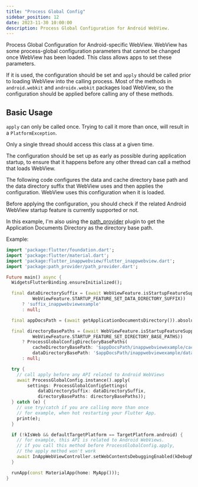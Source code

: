 ```yaml
---
title: "Process Global Config"
sidebar_position: 12
date: 2023-11-30 10:00:00
description: Process Global Configuration for Android WebView.
---
```



<head>
  <title>WebView Process Global Config | {config.title}</title>
</head>

<SupportedPlatforms
    platforms={[Platform.Android]}></SupportedPlatforms>

Process Global Configuration for Android-specific WebView.
WebView has some process-global configuration parameters that cannot be changed once WebView has been loaded.
This class allows apps to set these parameters.

If it is used, the configuration should be set and `apply` should be called prior to loading WebView
into the calling process.
Most of the methods in `android.webkit` and `androidx.webkit` packages load WebView,
so the configuration should be applied before calling any of these methods.

## Basic Usage

`apply` can only be called once.
Trying to call it more than once, will result in a `PlatformException`.

Only a single thread should access this class at a given time.

The configuration should be set up as early as possible during application startup,
to ensure that it happens before any other thread can call a method that loads WebView.

The following code configures the data and cache directory base path and the data directory suffix
that WebView uses and then applies the configuration.
WebView uses this configuration when it is loaded.

Before applying the configuration, you should check if the related Android WebView startup feature is
currently supported or not.

In this example, I'm also using the [path_provider](https://pub.dev/packages/path_provider)
plugin to get the Application Documents Directory as the directory base path.

Example:
```dart
import 'package:flutter/foundation.dart';
import 'package:flutter/material.dart';
import 'package:flutter_inappwebview/flutter_inappwebview.dart';
import 'package:path_provider/path_provider.dart';

Future main() async {
  WidgetsFlutterBinding.ensureInitialized();

  final dataDirectorySuffix = (await WebViewFeature.isStartupFeatureSupported(
          WebViewFeature.STARTUP_FEATURE_SET_DATA_DIRECTORY_SUFFIX))
      ? 'suffix_inappwebviewexample'
      : null;

  final appDocsPath = (await getApplicationDocumentsDirectory()).absolute.path;

  final directoryBasePaths = (await WebViewFeature.isStartupFeatureSupported(
          WebViewFeature.STARTUP_FEATURE_SET_DIRECTORY_BASE_PATHS))
      ? ProcessGlobalConfigDirectoryBasePaths(
          cacheDirectoryBasePath: '$appDocsPath/inappwebviewexample/cache',
          dataDirectoryBasePath: '$appDocsPath/inappwebviewexample/data')
      : null;

  try {
    // call apply before any API related to Android WebViews
    await ProcessGlobalConfig.instance().apply(
        settings: ProcessGlobalConfigSettings(
            dataDirectorySuffix: dataDirectorySuffix,
            directoryBasePaths: directoryBasePaths));
  } catch (e) {
    // use try/catch if you are calling more than once
    // for example, when hot restarting your Flutter App.
    print(e);
  }

  if (!kIsWeb && defaultTargetPlatform == TargetPlatform.android) {
    // for example, this API is related to Android WebViews.
    // if you call this method before ProcessGlobalConfig.apply,
    // the apply method won't work
    await InAppWebViewController.setWebContentsDebuggingEnabled(kDebugMode);
  }

  runApp(const MaterialApp(home: MyApp()));
}
```
